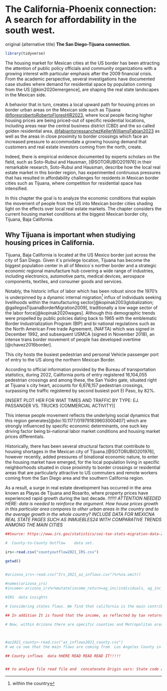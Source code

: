 # The California-Phoenix connection: A search for affordability in the south west. 

original (alternative title) **The San Diego-Tijuana connection.**

```r
library(tidyverse)
```



The housing market for Mexican cities at the US border has been attracting the attention of public policy officials and community organizations with a growing interest with particular emphasis after the 2009 financial crisis.  From the academic perspective, several investigations have documented case studies where demand for residential space by population coming from the US [@kim2020emergence], are shaping the real state landscapes in the Mexican side.    

A behavior that in turn, creates a local upward path for housing prices on border urban areas on the Mexican side such as Tijuana [@floresrobertoRobertoFloresHIR2023](https://drive.google.com/file/d/14xx2p2AGKfyKWB_GFeT2w1TWtTm96ahd/view?usp=sharing), where local people facing higher housing prices are being priced-out of specific residential locations, including areas near the central business district (CBD) and the so called golden residential area, 
[@fabiantorressanchezKellerWilliamsFabian2023](https://drive.google.com/file/d/1lBY64zk_hQsV_epSw8E1MlXoA3IE665j/view?usp=sharing)  as well as the areas in close proximity to border crossings which face an increased pressure to accommodate a growing housing demand that customers and real estate investors coming from the north, create. 

Indeed, there is empirical evidence documented by experts scholars on the field, such as  Soto-Rubui and Hausman, [@SOTORUBIO201976] in their remarkable research, Soto-Rubui and Hausman, describe how the local real estate market in this border region, has experimented continuous pressures that has resulted in affordability challenges for residents in Mexican border cities such as Tijuana, where competition for residential space has intensified. 

In this chapter the goal is to analyze the economic conditions that explain the movement of people from the US into Mexican border cities shading light on the effects over local real estate markets.  The chapter considers the current housing market conditions at the biggest Mexican border city, Tijuana, Baja California. 

## Why Tijuana is important when studiying housing prices in California.

Tijuana, Baja California is located at the US Mexico border just across the city of San Diego. 
Given it´s privilege location, Tijuana has become the biggest population center in all of Mexico´s norther border and a strategic economic regional manufacture hub covering a wide range of industries, including electronics, automotive parts, medical devices, aerospace components, textiles, and consumer goods and services.

Notably, the historic influx of labor which has been robust since the 1970's is underpinned by a dynamic internal migration^[within the country] influx of individuals seeking livelihoods within the manufacturing sector[@kopinak2003globalization; @gallegosTijuanaBorderMigration2009], traditionally a low wage sector of the labor force[@kopinak2020wages]. Although this demographic trends were propelled by public policies dating back to 1965 with the emblematic  Border Industrialization Program (BIP) and bi national regulations such as the North American Free trade Agreement, (NAFTA) which was signed in December 1992, and subsequent USMCA (signed in November 2018), an intense trans border movement of people has developed overtime [@chavez2016border].

This city hosts the busiest pedestrian and personal Vehicle passenger port of entry to the US along the northern Mexican Border. 

According to official information provided by the Bureau of transportation statistics, during 2022, California ports of entry registered 16,104,055 pedestrian crossings and among these, the San Ysidro gate, situated right at Tijuana´s city heart, accounts for 6,678,157 pedestrian crossings, surpassing the traffic registered by second busiest port El Paso, by 82%.

[INSERT PLOT HER FOR WIAT TIMES AND TRAFFIC BY TYPE: EJ. PASSANGER VS. TRUCKS (COMMERCIAL ACTIVITY)]

This intense people movement reflects the underlying social dynamics that this region generates[@doi:10.1177/019791839603000407] which are strongly influenced by specific economic determinants, one such key driving factor being bi-national labor market conditions and housing market prices differentials.

Historically, there has been several structural factors that contribute to housing shortages in the Mexican city of Tijuana.[@SOTORUBIO201976], however recently, added pressures of binational economic nature, to enter the housing market have emerged, for the local population living in specific neighborhoods situated in close proximity to border crossings or residential areas that are particularly attractive to US commuters and remote workers coming from the San Diego area and the southern California region.


As a result, a surge in real estate development has occurred in the area known as Playas de Tijuana and Rosarito, where property prices have experienced rapid growth during the last decade. 
*!!!!!!! ATTENTION NEEDED HERE: data is needed to reinforce the argument. How house prices growth in this particular area compares to other urban areas in the country and to the average growth in the whole country?  INCLUDE DATA FOR MEXICNA REAL STATE PAGES SUCH AS INMUEBLES24 WITH COMPARATIVE TRENDS ANMONG THE MAIN CITIES*




```r


##Source: https://www.irs.gov/statistics/soi-tax-stats-migration-data-2020-2021

#  County-to-County Outflow    data set. 

irs<-read.csv("countyoutflow2021_IRS.csv")

getwd()


#arizona_irs<-read.csv("Irs_2021_az_inflows.csv")%>%na.omit()

#names(arizona_irs)
#income<-arizona_irs%>%mutate(income_return=ag_inc/individuals, ag_inc_percent=round(ag_inc/sum(ag_inc)*100,2), returns_prop=round(returns/sum(returns)*100,2))
       
#IRS  data insights 

# Considering states flows. We find that california is the main contributor to inmigrants representing 30.4% of the total out of state IRS return filings. When analyzing data at county level  we see that Although Los Angeles county generates the biggest flow, in fact other counties located in the  state, in particular in the Silicon Valley region such as Santa clara bring greater gross incomes. The average agregate gros income for tax returns of population coming from california is 58.4 USD while Santa Clara county generates an average aggegrated gross income per return  five times larger   of 296.7 USD per tax file return).

## In addition It is found that the income, as reflected by tax returns fillings, coming from states that not necessarily represent an important proportion of movers, is actually larger than that of  Californians, the main contributor state in terms of population movements into Arizona. The population with the larger gross income per tax return filling are in fact  coming  from the following states: Illinois, District of Columbia, New Jersey, New York and Massachusetts.  

# Now, within Arizona there are specific counties and Metropolitan areas that figure as main attraction locations. As we discover in the previous chapter.The Phoenix-Chandler-Mesa MSA, located in the MAricopa County, is the principal destination for out of state flows comming to Arizona, and the main flows are comming from Los Angeles.



#az2021_county<-read.csv("az_inflows2021_county.csv")
# we ca see that the main flows are coming from  Los Angeles County in California. We can measure the importance of this flows in terms of Gross Adjusted income that individual tax returns from the IRS represent. Looking at this data, 

## County inflows  data hHERE READ READ READ IT!!!!!


## to analyze file read file and  concatenate Origin vars: State code and county code to get unique id for variable different state (filter this variable), then summarize var: number of returns at this ID filtered variable for grouped destination var:  County code. This give the total returns for counties coming from a different state.

```

